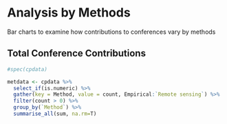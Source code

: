 # Analysis by Methods

Bar charts to examine how contributions to conferences vary by methods

## Total Conference Contributions

```r
#spec(cpdata)

metdata <- cpdata %>%
  select_if(is.numeric) %>%
  gather(key = Method, value = count, Empirical:`Remote sensing`) %>%
  filter(count > 0) %>%
  group_by(`Method`) %>%
  summarise_all(sum, na.rm=T) 
```


